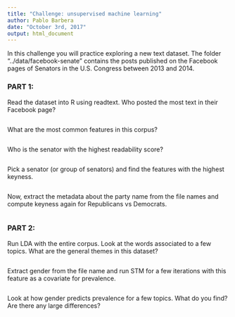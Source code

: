 ```yaml
---
title: "Challenge: unsupervised machine learning"
author: Pablo Barbera
date: "October 3rd, 2017"
output: html_document
---
```


In this challenge you will practice exploring a new text dataset. The folder "../data/facebook-senate" contains the posts published on the Facebook pages of Senators in the U.S. Congress between 2013 and 2014.

### PART 1:

Read the dataset into R using readtext. Who posted the most text in their Facebook page?

```r


```

What are the most common features in this corpus?

```r

```


Who is the senator with the highest readability score?

```r

```

Pick a senator (or group of senators) and find the features with the highest keyness.

```r

```

Now, extract the metadata about the party name from the file names and compute keyness again for Republicans vs Democrats.

```r

```

### PART 2:

Run LDA with the entire corpus. Look at the words associated to a few topics. What are the general themes in this dataset?

```r


```

Extract gender from the file name and run STM for a few iterations with this feature as a covariate for prevalence.

```r


```

Look at how gender predicts prevalence for a few topics. What do you find? Are there any large differences?

```r


```












